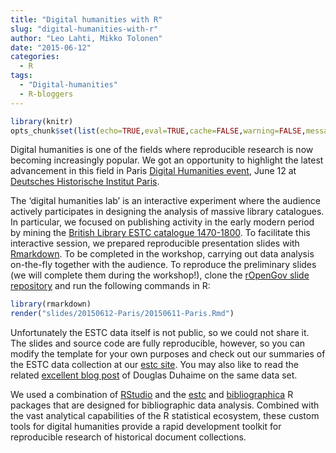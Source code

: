 ```yaml
---
title: "Digital humanities with R"
slug: "digital-humanities-with-r"
author: "Leo Lahti, Mikko Tolonen"
date: "2015-06-12"
categories:
  - R
tags:
  - "Digital-humanities"
  - R-bloggers
---
```


```r
library(knitr)
opts_chunk$set(list(echo=TRUE,eval=TRUE,cache=FALSE,warning=FALSE,message=FALSE,fig.height=10,fig.width=10))
```

Digital humanities is one of the fields where reproducible research is
now becoming increasingly popular. We got an opportunity to highlight the
latest advancement in this field in Paris [Digital Humanities
event](http://dhdhi.hypotheses.org/2428), June 12 at [Deutsches
Historische Institut Paris](http://www.dhi-paris.fr/).

The 'digital humanities lab' is an interactive experiment where the
audience actively participates in designing the analysis of massive
library catalogues. In particular, we focused on publishing activity
in the early modern period by mining the [British Library ESTC
catalogue
1470-1800](http://estc.bl.uk/F/?func=file&file_name=login-bl-estc). To
facilitate this interactive session, we prepared reproducible
presentation slides with
[Rmarkdown](http://rmarkdown.rstudio.com/). To be completed in the
workshop, carrying out data analysis on-the-fly together with the
audience. To reproduce the preliminary slides (we will complete them during the
workshop!), clone the [rOpenGov slide
repository](https://github.com/rOpenGov/slides) and run the following
commands in R:

```r
library(rmarkdown)
render("slides/20150612-Paris/20150611-Paris.Rmd")
```

Unfortunately the ESTC data itself is not public, so we could not
share it. The slides and source code are fully reproducible, however,
so you can modify the template for your own purposes and check out our
summaries of the ESTC data collection at our [estc
site](https://github.com/rOpenGov/estc). You may also like to read the
related [excellent blog
post]((http://douglasduhaime.com/blog/mapping-the-early-english-book-trade))
of Douglas Duhaime on the same data set.

We used a combination of [RStudio](http://www.rstudio.com/) and the
[estc](http://github.com/rOpenGov/estc) and
[bibliographica](http://github.com/rOpenGov/bibliographica) R packages
that are designed for bibliographic data analysis. Combined with the
vast analytical capabilities of the R statistical ecosystem, these
custom tools for digital humanities provide a rapid development
toolkit for reproducible research of historical document collections.


[jekyll-gh]: https://github.com/mojombo/jekyll
[jekyll]:    http://jekyllrb.com
